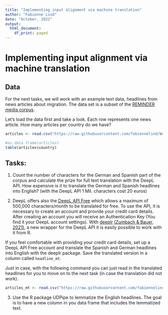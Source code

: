 ```yaml
---
title: "Implementing input alignment via machine translation"
author: "Fabienne Lind"
date: "October, 2022"
output:
  html_document:
    df_print: paged
---
```


# Implementing input alignment via machine translation

## Data

For the next tasks, we will work with an example text data, headlines from news articles about migration. The data set is a subset of the [REMINDER media corpus](https://doi.org/10.11587/IEGQ1B).

Let's load the data first and take a look. Each row represents one news article. How many articles per country do we have?

```r

articles <- read.csv("https://raw.githubusercontent.com/fabiennelind/Workshop_Multilingual-Text-Analysis_and_Comparative-Research/master/data/multilingual_data_annotated.csv")

#as.data.frame(articles)
table(articles$country) 

```

## Tasks:

1. Count the number of characters for the German and Spanish part of the corpus and calculate the prize for full text translation with the DeepL API. 
How expensive is it to translate the German and Spanish headlines into English? (with the DeepL API 1 Mil. characters cost 20 euros)

2. DeepL offers also the [DeepL API Free](https://www.deepl.com/en/docs-api/) which allows a maximum of 500,000 characters/month to be translated for free. To use the API, it is necessary to create an account and provide your credit card details. After creating an account you will receive an Authentication Key (You find it your DeepL account settings). With [deeplr](https://github.com/zumbov2/deeplr) [(Zumbach & Bauer, 2021)](https://CRAN.R-project.org/package=deeplr), a new wrapper for the DeepL API it is easily possible to work with it from R. 

If you feel comfortable with providing your credit card details, set up a DeepL API Free account and translate the Spanish and German headlines into English with the deeplr package. Save the translated version in a column called `headline_mt`.


Just in case, with the following command you can just read in the translated headlines for you to move on to the next task (in case the translation did not work).

```r

articles_mt <- read.csv("https://raw.githubusercontent.com/fabiennelind/Workshop_Multilingual-Text-Analysis_and_Comparative-Research/master/data/multilingual_data_annotated_translated.csv")


```

3. Use the R package UDPipe to lemmatize the English headlines. The goal is to have a new column in you data frame that includes the lemmatized text.

